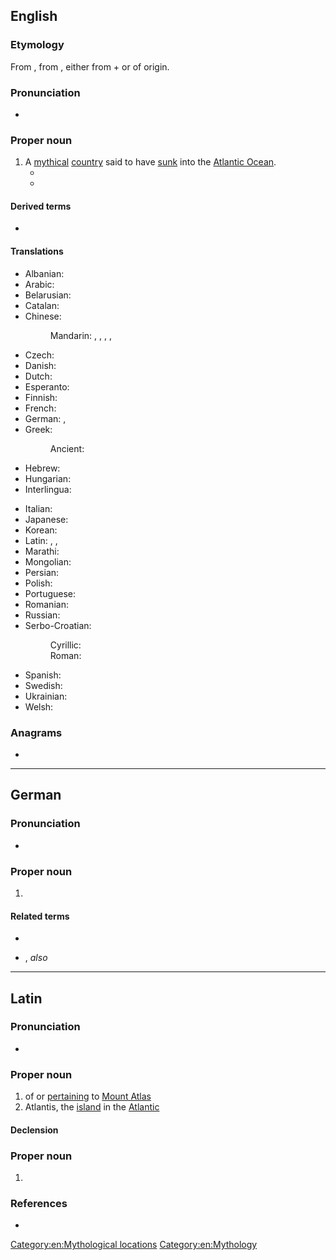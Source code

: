 ==English==
{{wikipedia}}

===Etymology===
{{root|en|ine-pro|*telh₂- (bear)}}
From {{bor|en|grc|Ἀτλαντίς}}, from {{m|grc|Ἄτλας|t=Atlas}}, either from {{m|grc|ἁ-|pos=copulative prefix}} + {{der|en|ine-pro|*telh₂-||bear, undergo, endure}} or of {{der|en|pregrc|-}} origin.

===Pronunciation===
* {{IPA|en|/ətˈlæntəs/}}

===Proper noun===
{{en-proper noun}}

# A [[mythical]] [[country]] said to have [[sink|sunk]] into the [[Atlantic Ocean]].
#* {{quote-book|en|year=1880|author=Henry Wadsworth Longfellow|authorlink=Henry Wadsworth Longfellow|title=Ultima Thule|chapter=Dedication to G. W. G. |passage=How far, since then, the ocean streams / Have swept us from that land of dreams, / That land of fiction and of truth, / The lost '''Atlantis''' of our youth!}}
#* {{quote-book|en|year=1918|title=The New Revelation|author=Arthur Conan Doyle|authorlink=Arthur Conan Doyle|url=https://www.gutenberg.org/files/1638/1638-h/1638-h.htm|passage=I might have drifted on for my whole life as a psychical Researcher, showing a sympathetic, but more or less dilettante attitude towards the whole subject, as if we were arguing about some impersonal thing such as the existence of '''Atlantis''' or the Baconian controversy.}}

====Derived terms====
* {{l|en|Atlantean}}

====Translations====
{{trans-top|mythical country said to have sunk into the ocean}}
* Albanian: {{t|sq|Atlantida}}
* Arabic: {{t|ar|أَطْلَانْطِس|f}}
* Belarusian: {{t|be|Атланты́да|f|sc=Cyrl}}
* Catalan: {{t|ca|Atlàntida|f}}
* Chinese:
*: Mandarin: {{t+|cmn|阿特蘭蒂斯|sc=Hani}}, {{t+|cmn|阿特兰蒂斯|tr=Ātèlándìsī|sc=Hani}}, {{t|cmn|亞特蘭蒂斯}}, {{t|cmn|亚特兰蒂斯|tr=Yàtèlándìsī}}, {{t+|cmn|大西國|tr=Dàxīguó}}
* Czech: {{t+|cs|Atlantida|f}}
* Danish: {{t|da|Atlantis}}
* Dutch: {{t+|nl|Atlantis}}
* Esperanto: {{t|eo|Atlantido}}
* Finnish: {{t+|fi|Atlantis}}
* French: {{t+|fr|Atlantide|f}}
* German: {{t+|de|Atlantis|n}}, {{t+|de|Atlantis|f}}
* Greek: {{t+|el|Ατλαντίδα|f}}
*: Ancient: {{t|grc|Ἀτλαντίς|f}}
* Hebrew: {{t|he|אטלנטיס|tr=atlantis|sc=Hebr}}
* Hungarian: {{t|hu|Atlantisz}}
* Interlingua: {{t|ia|Atlantida}}
{{trans-mid}}
* Italian: {{t+|it|Atlantide}}
* Japanese: {{t|ja|アトランティス|tr=Atorantisu|sc=Jpan}}
* Korean: {{t|ko|^아틀란티스}}
* Latin: {{t|la|Atlantis insula|f}}, {{t|la|atlantis insula|f}}, {{t|la|atlantis|f}}
* Marathi: {{t|mr|अट्लॅन्टिस|m}}
* Mongolian: {{t|mn|Атлантис|sc=Cyrl}}
* Persian: {{t+|fa|آتلانتیس|tr=âtlântis|sc=fa-Arab}}
* Polish: {{t+|pl|Atlantyda|f}}
* Portuguese: {{t|pt|Atlântida|f}}
* Romanian: {{t|ro|Atlantida|f}}
* Russian: {{t+|ru|Атланти́да|f}}
* Serbo-Croatian:
*: Cyrillic: {{t|sh|Атланти́да|f}}
*: Roman: {{t+|sh|Atlantída|f}}
* Spanish: {{t|es|Atlántida|f}}
* Swedish: {{t|sv|Atlantis|n}}
* Ukrainian: {{t|uk|Атланти́да|f|sc=Cyrl}}
* Welsh: {{t|cy|Atlantis|f}}
{{trans-bottom}}

===Anagrams===
* {{anagrams|en|a=aailnstt|antisalt|atlastin|natalist}}

[[Category:en:Mythological locations]]
[[Category:en:Mythology]]

----

==German==

===Pronunciation===
* {{audio|de|De-Atlantis.ogg|Audio}}

===Proper noun===
{{head|de|proper noun|g=n|g2=f|plural|Atlantis}}

# {{l|en|Atlantis}}

====Related terms====
* {{l|de|atlantisch}}
* {{l|de|Atlanter|g=m}}, ''also'' {{l|de|Atlantier|g=m}}

----

==Latin==

===Pronunciation===
* {{la-IPA|Ātlantis}}

===Proper noun===
{{la-proper noun|Ātlantis/Ātlantid<3.both>|g=f}}

# of or [[pertain|pertaining]] to [[w:Mount Atlas|Mount Atlas]]
# Atlantis, the [[island]] in the [[Atlantic]]

====Declension====
{{la-ndecl|Ātlantis/Ātlantid<3.both>}}

===Proper noun===
{{la-proper noun-form|Ātlantis}}

# {{inflection of|la|Ātlās||gen|s}}

===References===
* {{R:L&S}}